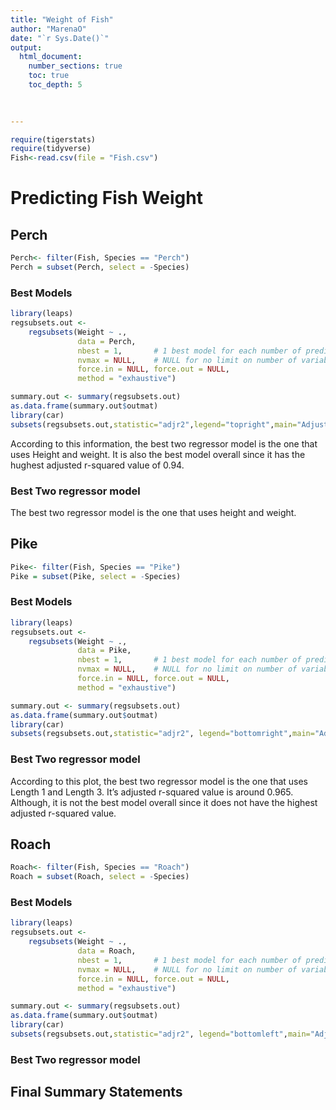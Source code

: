 ```yaml
---
title: "Weight of Fish"
author: "MarenaO"
date: "`r Sys.Date()`"  
output: 
  html_document:
    number_sections: true
    toc: true
    toc_depth: 5

 
    
---
```



```r
require(tigerstats)
require(tidyverse)
Fish<-read.csv(file = "Fish.csv")
```

# Predicting Fish Weight


## Perch

```r
Perch<- filter(Fish, Species == "Perch")
Perch = subset(Perch, select = -Species)
```


### Best Models

```r
library(leaps)
regsubsets.out <-
    regsubsets(Weight ~ .,
               data = Perch,
               nbest = 1,       # 1 best model for each number of predictors
               nvmax = NULL,    # NULL for no limit on number of variables
               force.in = NULL, force.out = NULL,
               method = "exhaustive")

summary.out <- summary(regsubsets.out)
as.data.frame(summary.out$outmat)
library(car)
subsets(regsubsets.out,statistic="adjr2",legend="topright",main="Adjusted R^2")
```

According to this information, the best two regressor model is the one that uses Height and weight. It is also the best model overall since it has the hughest adjusted r-squared value of 0.94.

### Best Two regressor model

The best two regressor model is the one that uses height and weight.


## Pike

```r
Pike<- filter(Fish, Species == "Pike")
Pike = subset(Pike, select = -Species)
```

### Best Models

```r
library(leaps)
regsubsets.out <-
    regsubsets(Weight ~ .,
               data = Pike,
               nbest = 1,       # 1 best model for each number of predictors
               nvmax = NULL,    # NULL for no limit on number of variables
               force.in = NULL, force.out = NULL,
               method = "exhaustive")

summary.out <- summary(regsubsets.out)
as.data.frame(summary.out$outmat)
library(car)
subsets(regsubsets.out,statistic="adjr2", legend="bottomright",main="Adjusted R^2")
```

### Best Two regressor model

According to this plot, the best two regressor model is the one that uses Length 1 and Length 3. It's adjusted r-squared value is around 0.965. Although, it is not the best model overall since it does not have the highest adjusted r-squared value.

## Roach

```r
Roach<- filter(Fish, Species == "Roach")
Roach = subset(Roach, select = -Species)
```

### Best Models

```r
library(leaps)
regsubsets.out <-
    regsubsets(Weight ~ .,
               data = Roach,
               nbest = 1,       # 1 best model for each number of predictors
               nvmax = NULL,    # NULL for no limit on number of variables
               force.in = NULL, force.out = NULL,
               method = "exhaustive")

summary.out <- summary(regsubsets.out)
as.data.frame(summary.out$outmat)
library(car)
subsets(regsubsets.out,statistic="adjr2", legend="bottomleft",main="Adjusted R^2")
```

### Best Two regressor model


## Final Summary Statements